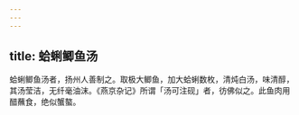 ```yaml
---
---
---
```

title: 蛤蜊鲫鱼汤
---



蛤蜊鲫鱼汤者，扬州人善制之。取极大鲫鱼，加大蛤蜊数枚，清炖白汤，味清醇，其汤莹洁，无纤毫油沫。《燕京杂记》所谓「汤可注砚」者，彷佛似之。此鱼肉用醋蘸食，绝似蟹螯。